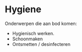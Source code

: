 # Hygiene

Onderwerpen die aan bod komen:

-  Hygienisch werken.
-  Schoonmaken
-  Ontsmetten / desinfecteren
